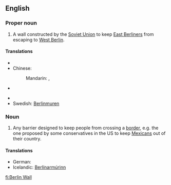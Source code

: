 {{wikipedia}}
==English==

===Proper noun===
{{en-proper noun|sg=[[Berlin]] [[wall|Wall]]}}
# A wall constructed by the [[Soviet Union]] to keep [[East Berliners]] from escaping to [[West Berlin]].

====Translations====
{{trans-top|Berlin Wall}}
* {{trreq|Catalan}}
* Chinese:
*: Mandarin: {{t|zh|柏林圍牆|sc=Hani}}, {{t|zh|柏林围墙|tr=Bólín Wéiqiáng|sc=Hani}}
* {{trreq|Finnish}}
{{trans-mid}}
* {{trreq|Russian}}
* Swedish: [[Berlinmuren]] {{c}}
{{trans-bottom}}

===Noun===
{{en-noun|sg=[[Berlin]] [[wall|Wall]]}}
# {{politics}} Any barrier designed to keep people from crossing a [[border]], e.g. the one proposed by some conservatives in the US to keep [[Mexicans]] out of their country.

====Translations====
* German: {{t-|de|Berliner Mauer|f}}
* Icelandic: [[Berlínarmúrinn]] {{m}}

[[fi:Berlin Wall]]